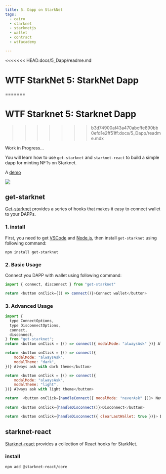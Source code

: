 ```yaml
---
title: 5. Dapp on StarkNet
tags:
  - cairo
  - starknet
  - starknetjs
  - wallet
  - contract
  - wtfacademy

---
```


<<<<<<< HEAD:docs/5_Dapp/readme.md
# WTF StarkNet 5: StarkNet Dapp
=======

<QuizProgress courseId={CourseId} lessonId={Lesson_5}></QuizProgress>

# WTF Starknet 5: Starknet Dapp
>>>>>>> b3d74900af43a470abcffe890bb0efd1e2ff51ff:docs/5_Dapp/readme.mdx

Work in Progress... 

You will learn how to use `get-starknet` and `starknet-react` to build a simple dapp for minting NFTs on Starknet. 

A [demo](https://starknetfinal.kongtaoxing.repl.co/)

![](./img/5-1.png)

## get-starknet

[Get-starknet](https://github.com/starknet-io/get-starknet) provides a series of hooks that makes it easy to connect wallet to your DAPPs.

### 1. install

First, you need to get [VSCode](https://code.visualstudio.com/download) and [Node.js](https://nodejs.org/en/download/), then install `get-starknet` using following command:

`npm install get-starknet`

### 2. Basic Usage

Connect you DAPP with wallet using following command:

```javascript
import { connect, disconnect } from "get-starknet"

return <button onClick={() => connect()}>Connect wallet</button>
```

### 3. Advanced Usage

```javascript
import {
  type ConnectOptions,
  type DisconnectOptions,
  connect,
  disconnect,
} from "get-starknet";
return <button onClick = {() => connect({ modalMode: "alwaysAsk" })} Always ask </button>

return <button onClick = {() => connect({ 
    modalMode: "alwaysAsk",
	modalTheme: "dark",
})} Always ask with dark theme</button>

return <button onClick = {() => connect({ 
    modalMode: "alwaysAsk",
	modalTheme: "light",
})} Always ask with light theme</button>

return  <button onClick={handleConnect({ modalMode: "neverAsk" })}> Never ask </button>
 
return <button onClick={handleDisconnect()}>Disconnect</button>

return <button onClick={handleDisconnect({ clearLastWallet: true })}> Disconnect and reset </button>
```



## starknet-react

[Starknet-react](https://github.com/apibara/starknet-react)  provides a collection of React hooks for StarkNet.

### install

`npm add @starknet-react/core`